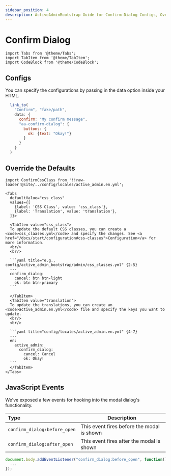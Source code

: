 ```yaml
---
sidebar_position: 4
description: ActiveAdminBootstrap Guide for Confirm Dialog Configs, Override the Defaults, and Javascript Events.
---
```


# Confirm Dialog

````mdx-code-block
import Tabs from '@theme/Tabs';
import TabItem from '@theme/TabItem';
import CodeBlock from '@theme/CodeBlock';
````

## Configs
You can specify the configurations by passing in the data option inside your HTML.

```javascript {3-10}
  link_to(
    "Confirm", "fake/path",
    data: {
      confirm: "My confirm message",
      "aa-confirm-dialog": {
        buttons: {
          ok: {text: "Okay!"}
        }
      }
    }
  )
```

## Override the Defaults
````mdx-code-block
import ConfirmCssClass from '!!raw-loader!@site/../config/locales/active_admin.en.yml';

<Tabs
  defaultValue="css_class"
  values={[
    {label: 'CSS Class', value: 'css_class'},
    {label: 'Translation', value: 'translation'},
  ]}>

  <TabItem value="css_class">
  To update the default CSS classes, you can create a <code>css_claases.yml</code> and specify the changes. See <a href="/docs/start/configuration#css-classes">Configuration</a> for more information.
  <br/>
  <br/>

  ```yaml title="e.g., config/active_admin_bootstrap/admin/css_classes.yml" {2-5}
  ---
  confirm_dialog:
    cancel: btn btn-light
    ok: btn btn-primary
  ```

  </TabItem>
  <TabItem value="translation">
  To update the translations, you can create an <code>active_admin.en.yml</code> file and specify the keys you want to update.
  <br/>
  <br/>

  ```yaml title="config/locales/active_admin.en.yml" {4-7}
  ---
  en:
    active_admin:
      confirm_dialog:
        cancel: Cancel
        ok: Okay!
  ```
  </TabItem>
</Tabs>
````

## JavaScript Events
We've exposed a few events for hooking into the modal dialog's functionality.

| Type                       | Description
| :------------------------- | ------------
| `confirm_dialog:before_open` | This event fires before the modal is shown
| `confirm_dialog:after_open`  | This event fires after the modal is shown


```javascript
document.body.addEventListener("confirm_dialog:before_open", function() {
  ...
});
```
